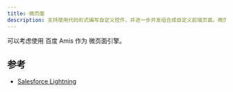 ```yaml
---
title: 微页面
description: 支持使用代码形式编写自定义控件，并进一步开发组合成自定义前端页面。微页面中需要支持快捷调用平台的基础控件，包括并不限于列表视图、记录详情视图、图表、报表。
---
```


可以考虑使用 百度 Amis 作为 微页面引擎。

## 参考

- [Salesforce Lightning](https://developer.salesforce.com/docs/atlas.en-us.lightning.meta/lightning/intro_lightning.htm)
